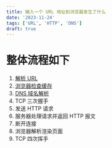 ```yaml
---
title: 输入一个 URL 地址到浏览器发生了什么
date: '2023-11-24'
tags: ['URL', 'HTTP', 'DNS']
draft: true
---
```


# 整体流程如下

1. [解析 URL](/posts/url)
2. [浏览器检查缓存](/posts/http-caching)
3. [DNS 域名解析](/posts/dns)
4. TCP 三次握手
5. 发送 HTTP 请求
6. 服务器处理请求并返回 HTTP 报文
7. 断开连接
8. 浏览器解析渲染页面
9. TCP 四次挥手
